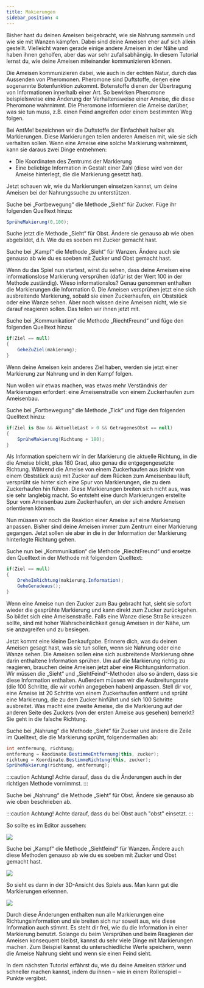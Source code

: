 ```yaml
---
title: Makierungen
sidebar_position: 4
---
```


Bisher hast du deinen Ameisen beigebracht, wie sie Nahrung sammeln und wie sie mit Wanzen kämpfen. 
Dabei sind deine Ameisen eher auf sich allein gestellt. 
Vielleicht waren gerade einige andere Ameisen in der Nähe und haben ihnen geholfen, aber das war sehr zufallsabhängig. 
In diesem Tutorial lernst du, wie deine Ameisen miteinander kommunizieren können.

Die Ameisen kommunizieren dabei, wie auch in der echten Natur, durch das Aussenden von Pheromonen. 
Pheromone sind Duftstoffe, denen eine sogenannte Botenfunktion zukommt. 
Botenstoffe dienen der Übertragung von Informationen innerhalb einer Art.
So bewirken Pheromone beispielsweise eine Änderung der Verhaltensweise einer Ameise, die diese Pheromone wahrnimmt. 
Die Pheromone informieren die Ameise darüber, was sie tun muss, z.B. einen Feind angreifen oder einem bestimmten Weg folgen.

Bei AntMe! bezeichnen wir die Duftstoffe der Einfachheit halber als Markierungen. 
Diese Markierungen teilen anderen Ameisen mit, wie sie sich verhalten sollen. Wenn eine Ameise eine solche Markierung wahrnimmt, kann sie daraus zwei Dinge entnehmen:

- Die Koordinaten des Zentrums der Markierung
- Eine beliebige Information in Gestalt einer Zahl (diese wird von der Ameise hinterlegt, die die Markierung gesetzt hat).

Jetzt schauen wir, wie du Markierungen einsetzen kannst, um deine Ameisen bei der Nahrungssuche zu unterstützen.

Suche bei „Fortbewegung“ die Methode „Sieht“ für Zucker. Füge ihr folgenden Quelltext hinzu:

```cs
SprüheMakierung(0,100);
```

Suche jetzt die Methode „Sieht“ für Obst. Ändere sie genauso ab wie oben abgebildet, d.h. Wie du es soeben mit Zucker gemacht hast.

Suche bei „Kampf“ die Methode „Sieht“ für Wanzen. Ändere auch sie genauso ab wie du es soeben mit Zucker und Obst gemacht hast.

Wenn du das Spiel nun startest, wirst du sehen, dass deine Ameisen eine informationslose Markierung versprühen (dafür ist der Wert 100 in der Methode zuständig). 
Wieso informationslos? Genau genommen enthalten die Markierungen die Information 0. Die Ameisen versprühen jetzt eine sich ausbreitende Markierung, sobald sie einen Zuckerhaufen, ein Obststück oder eine Wanze sehen. 
Aber noch wissen deine Ameisen nicht, wie sie darauf reagieren sollen. Das teilen wir ihnen jetzt mit.

Suche bei „Kommunikation“ die Methode „RiechtFreund“ und füge den folgenden Quelltext hinzu:

```cs
if(Ziel == null)
{
    GeheZuZiel(makierung);
}
```

Wenn deine Ameisen kein anderes Ziel haben, werden sie jetzt einer Markierung zur Nahrung und in den Kampf folgen.

Nun wollen wir etwas machen, was etwas mehr Verständnis der Markierungen erfordert: eine Ameisenstraße von einem Zuckerhaufen zum Ameisenbau.

Suche bei „Fortbewegung“ die Methode „Tick“ und füge den folgenden Quelltext hinzu:

```cs
if(Ziel is Bau && AktuelleLast > 0 && GetragenesObst == null)
{
    SprüheMakierung(Richtung + 180);
}
```

Als Information speichern wir in der Markierung die aktuelle Richtung, in die die Ameise blickt, plus 180 Grad, also genau die entgegengesetzte Richtung. 
Während die Ameise von einem Zuckerhaufen aus (nicht von einem Obststück aus) mit Zucker auf dem Rücken zum Ameisenbau läuft, versprüht sie hinter sich eine Spur von Markierungen, die zu dem Zuckerhaufen hin führen. 
Diese Markierungen breiten sich nicht aus, was sie sehr langlebig macht. So entsteht eine durch Markierungen erstellte Spur vom Ameisenbau zum Zuckerhaufen, an der sich andere Ameisen orientieren können.

Nun müssen wir noch die Reaktion einer Ameise auf eine Markierung anpassen. Bisher sind deine Ameisen immer zum Zentrum einer Markierung gegangen. Jetzt sollen sie aber in die in der Information der Markierung hinterlegte Richtung gehen.

Suche nun bei „Kommunikation“ die Methode „RiechtFreund“ und ersetze den Quelltext in der Methode mit folgendem Quelltext:

```cs
if(Ziel == null)
{
    DreheInRichtung(makierung.Information);
    GeheGeradeaus();
}
```

Wenn eine Ameise nun den Zucker zum Bau gebracht hat, sieht sie sofort wieder die gesprühte Markierung und kann direkt zum Zucker zurückgehen. 
So bildet sich eine Ameisenstraße. Falls eine Wanze diese Straße kreuzen sollte, sind mit hoher Wahrscheinlichkeit genug Ameisen in der Nähe, um sie anzugreifen und zu besiegen.

Jetzt kommt eine kleine Denkaufgabe. Erinnere dich, was du deinen Ameisen gesagt hast, was sie tun sollen, wenn sie Nahrung oder eine Wanze sehen. 
Die Ameisen sollen eine sich ausbreitende Markierung ohne darin enthaltene Information sprühen. 
Um auf die Markierung richtig zu reagieren, brauchen deine Ameisen jetzt aber eine Richtungsinformation. Wir müssen die „Sieht“ und „SiehtFeind“-Methoden also so ändern, dass sie diese Information enthalten.
Außerdem müssen wir die Ausbreitungsrate (die 100 Schritte, die wir vorhin angegeben haben) anpassen. 
Stell dir vor, eine Ameise ist 20 Schritte von einem Zuckerhaufen entfernt und sprüht eine Markierung, die zu dem Zucker hinführt und sich 100 Schritte ausbreitet. 
Was macht eine zweite Ameise, die die Markierung auf der anderen Seite des Zuckers (von der ersten Ameise aus gesehen) bemerkt? Sie geht in die falsche Richtung. 

 Suche bei „Nahrung“ die Methode „Sieht“ für Zucker und ändere die Zeile im Quelltext, die  die Markierung sprüht, folgendermaßen ab:

 ```cs
int entfernung, richtung;
entfernung = Koodinate.BestimmeEntfernung(this, zucker);
richtung = Koordinate.BestimmeRichtung(this, zucker);
SprüheMakierung(richtung, entfernung);
 ```

:::caution Achtung!
Achte darauf, dass du die Änderungen auch in der richtigen Methode vornimmst.
:::

Suche bei „Nahrung“ die Methode „Sieht“ für Obst. Ändere sie genauso ab wie oben beschrieben ab.

:::caution Achtung!
Achte darauf, dass du bei Obst auch "obst" einsetzt.
:::


So sollte es im Editor aussehen:

![](/img/tutorials/makierungen/Lektion6_7.png)

Suche bei „Kampf“ die Methode „Siehtfeind“ für Wanzen. Ändere auch diese Methoden  genauso ab wie du es soeben mit Zucker und Obst gemacht hast.

![](/img/tutorials/makierungen/Lektion6_8.png)

So sieht es dann in der 3D-Ansicht des Spiels aus. Man kann gut die Markierungen erkennen.

![](/img/tutorials/makierungen/Lektion6_9.png)

Durch diese Änderungen enthalten nun alle Markierungen eine Richtungsinformation und sie breiten sich nur soweit aus, wie diese Information auch stimmt. 
Es steht dir frei, wie du die Information in einer Markierung benutzt. 
Solange du beim Versprühen und beim Reagieren der Ameisen konsequent bleibst, kannst du sehr viele Dinge mit Markierungen machen. 
Zum Beispiel kannst du unterschiedliche Werte speichern, wenn die Ameise Nahrung sieht und wenn sie einen Feind sieht.

In dem nächsten Tutorial erfährst du, wie du deine Ameisen stärker und schneller machen kannst, indem du ihnen – wie in einem Rollenspiel – Punkte vergibst.